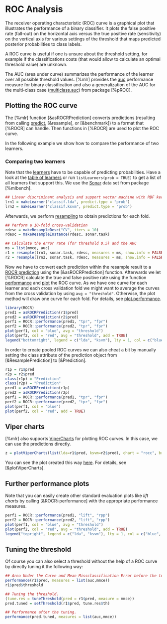 # ROC Analysis

The receiver operating characteristic (ROC) curve is a graphical plot
that illustrates the performance of a binary classifier.
It plots the false positive rate (fall-out) on the horizontal axis versus
the true positive rate (sensitivity) on the vertical axis for various settings of
the threshold that maps predicted posterior probabilities to class labels.

A ROC curve is useful if one is unsure about the threshold setting, for example if the
classifications costs (that would allow to calculate an optimal threshold value) are unknown.

The AUC (area under curve) summarizes the performance of the learner over all possible threshold
values.
[%mlr] provides the [auc](measures.md) performance measure for binary classification and also a
generalization of the AUC for the multi-class case ([multiclass.auc](&pROC::muticlass.auc))
from package [%pROC].


## Plotting the ROC curve

The [%mlr] function [&asROCRPrediction] converts predictions (resulting from
calling [predict](&predict.WrappedModel), [&resample], or [&benchmark]) to a format that
[%ROCR] can handle.
Then functions in [%ROCR] are used
to plot the ROC curve.

In the following example we show how to compare the performance of two learners.

### Comparing two learners

Note that the [learners](learner.md) have to be capable of predicting probabilities.
Have a look at the [table of learners](integrated_learners.md)
or run `listLearners(prob = TRUE)` to get a list of all learners that support this.
We use the [Sonar](&mlbench::Sonar) data set from package
[%mlbench].

```r
## Linear discriminant analysis and support vector machine with RBF kernel
lrn1 = makeLearner("classif.lda", predict.type = "prob")
lrn2 = makeLearner("classif.ksvm", predict.type = "prob")
```

Afterwards, we perform [resampling](resample.md) to obtain predictions for each fold.

```r
## Perform a 10-fold cross-validation
rdesc = makeResampleDesc("CV", iters = 10)
rdesc = makeResampleInstance(rdesc, sonar.task)

## Calculate the error rate (for threshold 0.5) and the AUC
ms = list(mmce, auc)
r1 = resample(lrn1, sonar.task, rdesc, measures = ms, show.info = FALSE)
r2 = resample(lrn2, sonar.task, rdesc, measures = ms, show.info = FALSE)
```

Now we have to convert each prediction within the resample result to a
[ROCR prediction](&ROCR::prediction-class) using the [&asROCRPrediction] function.
Afterwards we let [%ROCR]
calculate the true and false positive rate using the function [performance](&ROCR::performance)
and [plot](&ROCR::plot.performance) the ROC curve.
As we have one curve for each learner and each cross validation fold we might want to
average the curves from the cross validation by using `avg = "threshold"`.
Otherwise, the plot method will draw one curve for each fold.
For details, see [plot.performance](&ROCR::plot.performance).

```r
library(ROCR)
pred1 = asROCRPrediction(r1$pred)
pred2 = asROCRPrediction(r2$pred)
perf1 = ROCR::performance(pred1, "tpr", "fpr")
perf2 = ROCR::performance(pred2, "tpr", "fpr")
plot(perf1, col = "blue", avg = "threshold")
plot(perf2, col = "red", avg = "threshold", add = TRUE)
legend("bottomright", legend = c("lda", "ksvm"), lty = 1, col = c("blue", "red"))
```

In order to create pooled ROC curves we can also cheat a bit by manually setting the class attribute
of the prediction object from [&ResamplePrediction] to [&Prediction].
```r
r1p = r1$pred
r2p = r2$pred
class(r1p) = "Prediction"
class(r2p) = "Prediction"
pred1 = asROCRPrediction(r1p)
pred2 = asROCRPrediction(r2p)
perf1 = ROCR::performance(pred1, "tpr", "fpr")
perf2 = ROCR::performance(pred2, "tpr", "fpr")
plot(perf1, col = "blue")
plot(perf2, col = "red", add = TRUE)
```

## Viper charts

[%mlr] also supports [ViperCharts](http://viper.ijs.si/) for plotting ROC
curves. In this case, we can use the predictions directly.
```r
z = plotViperCharts(list(lda=r1$pred, ksvm=r2$pred), chart = "rocc", browse = FALSE)
```
You can see the plot created this way [here](`r z`). For details, see [&plotViperCharts].

## Further performance plots

Note that you can easily create other standard evaluation plots like *lift charts* by
calling [&ROCR::performance] with the appropriate performance measures.
```r
perf1 = ROCR::performance(pred1, "lift", "rpp")
perf2 = ROCR::performance(pred2, "lift", "rpp")
plot(perf1, col = "blue", avg = "threshold")
plot(perf2, col = "red", avg = "threshold", add = TRUE)
legend("topright", legend = c("lda", "ksvm"), lty = 1, col = c("blue", "red"))
```

## Tuning the threshold

Of course you can also select a threshold without the help of a ROC curve by directly tuning it the following way:
```r
## Area Under the Curve and Mean Missclassification Error before the tuning.
performance(r1$pred, measures = list(auc,mmce))
r1$pred$threshold

## Tuning the threshold.
(tune.res = tuneThreshold(pred = r1$pred, measure = mmce))
pred.tuned = setThreshold(r1$pred, tune.res$th)

## Performance after the tuning.
performance(pred.tuned, measures = list(auc,mmce))
```
